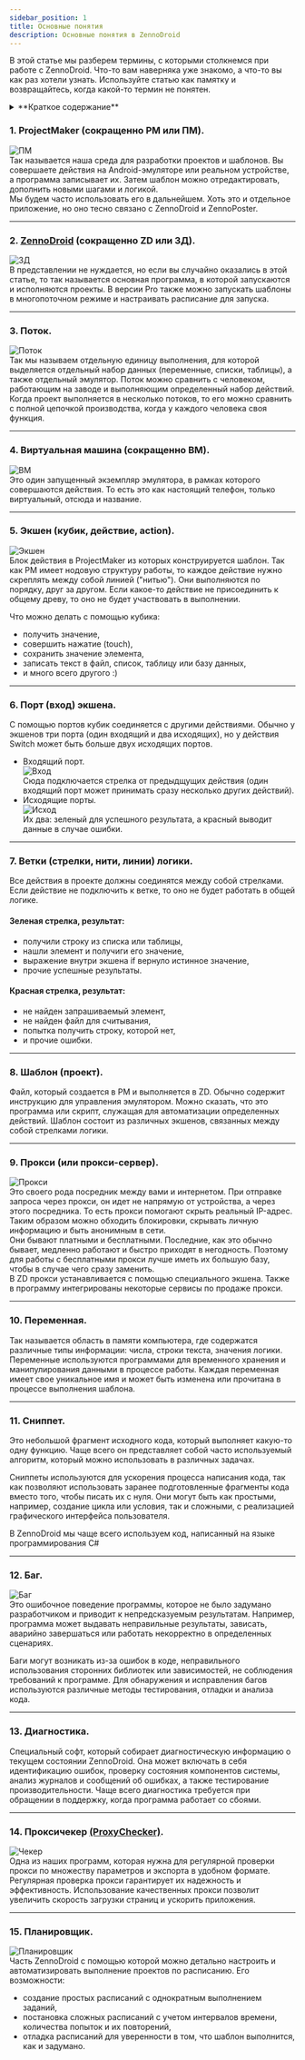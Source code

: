 ```yaml
---
sidebar_position: 1
title: Основные понятия
description: Основные понятия в ZennoDroid
---
```


В этой статье мы разберем термины, с которыми столкнемся при работе с ZennoDroid. Что-то вам наверняка уже знакомо, а что-то вы как раз хотели узнать. Используйте статью как памятку и возвращайтесь, когда какой-то термин не понятен.  

<details>
<summary>**Краткое содержание**</summary>
<!--All you need is a blank line-->

    + ProjectMaker.
    + ZennoDroid.  
    + Поток.  
    + Виртуальная машина.  
    + Экшен.
    + Порт экшена.
    + Ветки логики.
    + Шаблон.
    + Прокси.
    + Переменная.
    + Сниппет.
    + Баг.
    + Диагностика.
    + Проксичекер.
    + Планировщик.
</details>   

###  1. ProjectMaker (сокращенно PM или ПМ).  
![ПМ](./assets/BasicTerms/BasicTerms_pic1.png)  
Так называется наша среда для разработки проектов и шаблонов. Вы совершаете действия на Android-эмуляторе или реальном устройстве, а программа записывает их. Затем шаблон можно отредактировать, дополнить новыми шагами и логикой.   
Мы будем часто использовать его в дальнейшем.  Хоть это и отдельное приложение, но оно тесно связано с ZennoDroid и ZennoPoster.  
_______________________________________________ 
###  2. [ZennoDroid](https://zennolab.com/ru/products/zennodroid/) (сокращенно ZD или ЗД).  
![ЗД](./assets/BasicTerms/BasicTerms_pic2.png)  
В представлении не нуждается, но если вы случайно оказались в этой статье, то так называется основная программа, в которой запускаются и исполняются проекты. В версии Pro также можно запускать шаблоны в многопоточном режиме и настраивать расписание для запуска.  
_______________________________________________ 
###  3. Поток.  
![Поток](./assets/BasicTerms/BasicTerms_pic5.png)  
Так мы называем отдельную единицу выполнения, для которой выделяется отдельный набор данных (переменные, списки, таблицы), а также отдельный эмулятор. Поток можно сравнить с человеком, работающим на заводе и выполняющим определенный набор действий. Когда проект выполняется в несколько потоков, то его можно сравнить с полной цепочкой производства, когда у каждого человека своя функция.  
_______________________________________________ 
###  4. Виртуальная машина (сокращенно ВМ).  
![ВМ](./assets/BasicTerms/BasicTerms_pic4.png)  
Это один запущенный экземпляр эмулятора, в рамках которого совершаются действия. То есть это как настоящий телефон, только виртуальный, отсюда и название.  
_______________________________________________ 
### 5. Экшен (кубик, действие, action).  
![Экшен](./assets/BasicTerms/BasicTerms_pic3.png)   
Блок действия в ProjectMaker из которых конструируется шаблон. Так как PM имеет нодовую структуру работы, то каждое действие нужно скреплять между собой линией ("нитью"). Они выполняются по порядку, друг за другом. Если какое-то действие не присоединить к общему древу, то оно не будет участвовать в выполнении.  

Что можно делать с помощью кубика:  
- получить значение,
- совершить нажатие (touch),
- сохранить значение элемента,
- записать текст в файл, список, таблицу или базу данных,
- и много всего другого :)  
_______________________________________________  
### 6. Порт (вход) экшена.  
С помощью портов кубик соединяется с другими действиями. Обычно у экшенов три порта (один входящий и два исходящих), но у действия Switch может быть больше двух исходящих портов.  
- Входящий порт.  
![Вход](./assets/BasicTerms/BasicTerms_pic6.png)  
Сюда подключается стрелка от предыдщущих действия (один входящий порт может принимать сразу несколько других действий).  
- Исходящие порты.  
![Исход](./assets/BasicTerms/BasicTerms_pic7.png)    
Их два: зеленый для успешного результата, а красный выводит данные в случае ошибки.  
_______________________________________________  
### 7. Ветки (стрелки, нити, линии) логики.    
Все действия в проекте должны соединятся между собой стрелками. Если действие не подключить к ветке, то оно не будет работать в общей логике.  
#### Зеленая стрелка, результат:  
- получили строку из списка или таблицы,
- нашли элемент и получиги его значение,
- выражение внутри экшена if вернуло истинное значение,
- прочие успешные результаты.  
#### Красная стрелка, результат:  
- не найден запрашиваемый элемент,
- не найден файл для считывания,
- попытка получить строку, которой нет,
- и прочие ошибки.  
_______________________________________________ 
### 8. Шаблон (проект).  
Файл, который создается в PM и выполняется в ZD. Обычно содержит инструкцию для управления эмулятором. Можно сказать, что это программа или скрипт, служащая для автоматизации определенных действий. Шаблон состоит из различных экшенов, связанных между собой стрелками логики.  
_______________________________________________ 
### 9. Прокси (или прокси-сервер).  
![Прокси](./assets/BasicTerms/BasicTerms_pic8.png)   
Это своего рода посредник между вами и интернетом. При отправке запроса через прокси, он идет не напрямую от устройства, а через этого посредника. То есть прокси помогают скрыть реальный IP-адрес. Таким образом можно обходить блокировки, скрывать личную информацию и быть анонимным в сети.  
Они бывают платными и бесплатными. Последние, как это обычно бывает, медленно работают и быстро приходят в негодность. Поэтому для работы с бесплатными прокси лучше иметь их большую базу, чтобы в случае чего сразу заменить.  
В ZD прокси устанавливается с помощью специального экшена. Также в программу интегрированы некоторые сервисы по продаже прокси.  
_______________________________________________ 
### 10. Переменная.  
Так называется область в памяти компьютера, где содержатся различные типы информации: числа, строки текста, значения логики. Переменные используются программами для временного хранения и манипулирования данными в процессе работы. Каждая переменная имеет свое уникальное имя и может быть изменена или прочитана в процессе выполнения шаблона.
_______________________________________________ 
### 11. Сниппет.  
Это небольшой фрагмент исходного кода, который выполняет какую-то одну функцию. Чаще всего он представляет собой часто используемый алгоритм, который можно использовать в различных задачах.  

Сниппеты используются для ускорения процесса написания кода, так как позволяют использовать заранее подготовленные фрагменты кода вместо того, чтобы писать их с нуля. Они могут быть как простыми, например, создание цикла или условия, так и сложными, с реализацией графического интерфейса пользователя.  

В ZennoDroid мы чаще всего используем код, написанный на языке программирования С#
_______________________________________________ 
### 12. Баг.  
![Баг](./assets/BasicTerms/BasicTerms_pic9.jpg)    
Это ошибочное поведение программы, которое не было задумано разработчиком и приводит к непредсказуемым результатам. Например, программа может выдавать неправильные результаты, зависать, аварийно завершаться или работать некорректно в определенных сценариях.  

Баги могут возникать из-за ошибок в коде, неправильного использования сторонних библиотек или зависимостей, не соблюдения требований к программе. Для обнаружения и исправления багов используются различные методы тестирования, отладки и анализа кода.    
_______________________________________________ 
### 13. Диагностика.  
Специальный софт, который собирает диагностическую информацию о текущем состоянии ZennoDroid. Она  может включать в себя идентификацию ошибок, проверку состояния компонентов системы, анализ журналов и сообщений об ошибках, а также тестирование производительности. Чаще всего диагностика требуется при обращении в поддержку, когда программа работает со сбоями.  
_______________________________________________ 
### 14. Проксичекер [(ProxyChecker)](https://zennolab.com/ru/products/zennoproxychecker/).  
![Чекер](./assets/BasicTerms/BasicTerms_pic10.png)  
Одна из наших программ, которая нужна для регулярной проверки прокси по множеству параметров и экспорта в удобном формате. Регулярная проверка прокси гарантирует их надежность и эффективность. Использование качественных прокси позволит увеличить скорость загрузки страниц и ускорить приложения.
_______________________________________________ 
### 15. Планировщик.  
![Планировщик](./assets/BasicTerms/BasicTerms_pic11.png)  
Часть ZennoDroid с помощью которой можно детально настроить и автоматизировать выполнение проектов по расписанию. Его возможности:  
- создание простых расписаний с однократным выполнением заданий,
- постановка сложных расписаний с учетом интервалов времени, количества попыток и их повторений,  
- отладка расписаний для уверенности в том, что шаблон выполнится, как и задумано.


